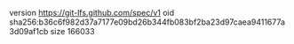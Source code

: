 version https://git-lfs.github.com/spec/v1
oid sha256:b36c6f982d37a7177e09bd26b344fb083bf2ba23d97caea9411677a3d09af1cb
size 166033

